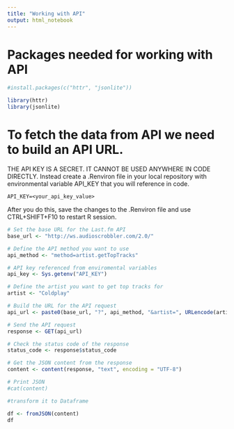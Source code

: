 ```yaml
---
title: "Working with API"
output: html_notebook
---
```


# Packages needed for working with API

```r
#install.packages(c("httr", "jsonlite"))

library(httr)
library(jsonlite)
```

# To fetch the data from API we need to build an API URL.

THE API KEY IS A SECRET. IT CANNOT BE USED ANYWHERE IN CODE DIRECTLY. 
Instead create a .Renviron file in your local repository with environmental variable API_KEY that you will reference in code. 

```
API_KEY=<your_api_key_value>
```
After you do this, save the changes to the .Renviron file and use CTRL+SHIFT+F10 to restart R session.

```r
# Set the base URL for the Last.fm API
base_url <- "http://ws.audioscrobbler.com/2.0/"

# Define the API method you want to use
api_method <- "method=artist.getTopTracks"

# API key referenced from enviromental variables
api_key <- Sys.getenv("API_KEY")

# Define the artist you want to get top tracks for
artist <- "Coldplay"

# Build the URL for the API request
api_url <- paste0(base_url, "?", api_method, "&artist=", URLencode(artist), "&api_key=", api_key, "&format=json")

# Send the API request
response <- GET(api_url)

# Check the status code of the response
status_code <- response$status_code

# Get the JSON content from the response
content <- content(response, "text", encoding = "UTF-8")

# Print JSON
#cat(content)

#transform it to Dataframe

df <- fromJSON(content)
df
```

